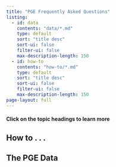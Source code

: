 ```yaml
---
title: "PGE Frequently Asked Questions"
listing:
  - id: data
    contents: "data/*.md"
    type: default
    sort: "title desc"
    sort-ui: false
    filter-ui: false
    max-description-length: 150
  - id: how-to
    contents: "how-to/*.md"
    type: default
    sort: "title desc"
    sort-ui: false
    filter-ui: false
    max-description-length: 150
page-layout: full
---
```


#### Click on the topic headings to learn more

## How to . . .

:::{#how-to}
:::

## The PGE Data

:::{#data}
:::
